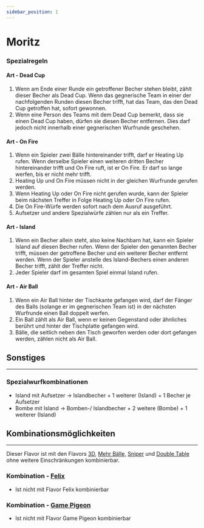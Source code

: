 ```yaml
---
sidebar_position: 1
---
```


# Moritz

### Spezialregeln

#### Art - <Highlight>Dead Cup</Highlight>

1. <Highlight>Wenn am Ende einer Runde ein getroffener Becher stehen bleibt, zählt dieser Becher als Dead Cup. Wenn das gegnerische Team in einer der nachfolgenden Runden diesen Becher trifft, hat das Team, das den Dead Cup getroffen hat, sofort gewonnen.</Highlight>
2. <Highlight>Wenn eine Person des Teams mit dem Dead Cup bemerkt, dass sie einen Dead Cup haben, dürfen sie diesen Becher entfernen. Dies darf jedoch nicht innerhalb einer gegnerischen Wurfrunde geschehen.</Highlight>

#### Art - <Highlight>On Fire</Highlight>

1. <Highlight>Wenn ein Spieler zwei Bälle hintereinander trifft, darf er Heating Up rufen. Wenn derselbe Spieler einen weiteren dritten Becher hintereinander trifft und On Fire ruft, ist er On Fire. Er darf so lange werfen, bis er nicht mehr trifft.</Highlight>
2. <Highlight>Heating Up und On Fire müssen nicht in der gleichen Wurfrunde gerufen werden.</Highlight>
3. <Highlight>Wenn Heating Up oder On Fire nicht gerufen wurde, kann der Spieler beim nächsten Treffer in Folge Heating Up oder On Fire rufen.</Highlight>
4. <Highlight>Die On Fire-Würfe werden sofort nach dem Ausruf ausgeführt.</Highlight>
5. <Highlight>Aufsetzer und andere Spezialwürfe zählen nur als ein Treffer.</Highlight>

#### Art - <Highlight>Island</Highlight>

1. <Highlight>Wenn ein Becher allein steht, also keine Nachbarn hat, kann ein Spieler Island auf diesen Becher rufen. Wenn der Spieler den genannten Becher trifft, müssen der getroffene Becher und ein weiterer Becher entfernt werden. Wenn der Spieler anstelle des Island-Bechers einen anderen Becher trifft, zählt der Treffer nicht.</Highlight>
2. <Highlight>Jeder Spieler darf im gesamten Spiel einmal Island rufen.</Highlight>

#### Art - <Highlight>Air Ball</Highlight>

1. <Highlight>Wenn ein Air Ball hinter der Tischkante gefangen wird, darf der Fänger des Balls (solange er im gegnerischen Team ist) in der nächsten Wurfrunde einen Ball doppelt werfen.</Highlight>
2. <Highlight>Ein Ball zählt als Air Ball, wenn er keinen Gegenstand oder ähnliches berührt und hinter der Tischplatte gefangen wird.</Highlight>
3. <Highlight>Bälle, die seitlich neben den Tisch geworfen werden oder dort gefangen werden, zählen nicht als Air Ball.</Highlight>

## Sonstiges
<hr/>

### Spezialwurfkombinationen

- <Highlight>Island mit Aufsetzer &rarr; Islandbecher + 1 weiterer (Island) + 1 Becher je Aufsetzer</Highlight>
- <Highlight>Bombe mit Island &rarr; Bomben-/ Islandbecher + 2 weitere (Bombe) + 1 weiterer (Island)</Highlight>

## Kombinationsmöglichkeiten
<hr/>

Dieser Flavor ist mit den Flavors [3D](3d), [Mehr Bälle](mehr_baelle), [Sniper](sniper) und [Double Table](double_table) ohne weitere Einschränkungen kombinierbar.

### Kombination - [Felix](felix)

- Ist nicht mit Flavor Felix kombinierbar

### Kombination - [Game Pigeon](game_pigeon)

- Ist nicht mit Flavor Game Pigeon kombinierbar
